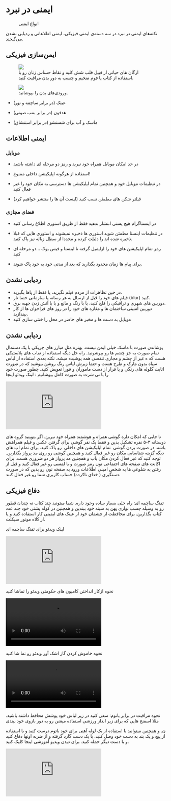 <!-- ---
title: ایمنی | برای ایران
draft: true
lastmod: 2023-03-10T19:32:17.114Z
--- -->


<Head>
  <title>ایمنی | برای ایران</title>
</Head>

# ایمنی در نبرد

<figure>
  <img className="w-6/10 mx-auto" src="/images/safety-graph.svg" alt="" />
  <figcaption>انواع ایمنی</figcaption>
</figure>

نکته‌های ایمنی در نبرد در سه دسته‌ی ایمنی فیزیکی، ایمنی اطلاعاتی و ردیابی نشدن می‌گنجند.

## ایمن‌سازی فیزیکی

<figure>
  <img src="/images/organs.png" className="bg-black max-w-full w-full" />
  <figcaption>
    ارگان های حیاتی از قبیل قلب شش کلیه و نقاط حساس زنان رو با استفاده از کتاب یا فوم ضخیم و چسب به دور بدن مراقبت کنید.
  </figcaption>
</figure>

<figure>
  <img src="/images/organs-2.png" className="bg-black max-w-full w-full" />
  <figcaption>ورودی‌های بدن را بپوشانید.</figcaption>
</figure>

- عینک (در برابر ساچمه و نور)

- هدفون (در برابر بمب صوتی)

- ماسک و آب برای شستشو (در برابر استنشاق)

## ایمنی اطلاعات

### موبایل

- در حد امکان موبایل همراه خود نبرید و رمز دو مرحله ای داشته باشید

- استفاده از هرگونه اپلیکیشن داخلی ممنوع!

- در تنظیمات موبایل خود و همچنین تمام اپلیکیشن ها دسترسی به مکان خود را غیر فعال کنید

- فیلتر شکن های مطمئن نسب کنید (لیست آن ها را منتشر خواهیم کرد)

### فضای مجازی

- در اینستاگرام هیچ پستی انتشار ندهید فقط از طریق استوری اطلاع رسانی کنید

- در تنظیمات اینستا مطمئن شوید استوری ها ذخیره نمیشوند و استوری هایی که قبلا ذخیره شده اند را دلیلت کرده و مجددا از سطل زباله نیز پاک کنید.

- رمز تمام اپلیکیشن های خود را ازایمیل گرفته تا اینستا و فیس بوک ...دو مرحله ای کنید

- برای پیام ها زمان محدود بگذارید که بعد از مدتی خود به خود پاک شوند.

## ردیابی نشدن

<ul className="list-none grid gap-6 grid-min-col-15rem p-0">
  <li className=" p-6 b-1 b-gray5 rd-xl  before:( block mb-4  text-4xl) bf-i-mdi-video-off-outline">
    در حین تظاهرات از مردم فیلم نگیرید، یا فقط از پاها بگیرید.
  </li>
  <li className=" p-6 b-1 b-gray5 rd-xl  before:( block mb-4 text-4xl)  bf-i-mdi-blur">
    فیلم های خود را قبل از ارسال به هر رسانه‌ یا سازمانی حتما تار (blur) کنید.
  </li>
  <li className="  p-6 b-1 b-gray5 rd-xl before:( block mb-4 text-4xl ) bf-i-mdi-security-camera-off">
    دوربین های شهری و ترافیکی را فلج کنید، یا با رنگ و مانع و یا با آتش زدن جهبه برق.
  </li>
  <li className=" p-6 b-1 b-gray5 rd-xl  before:( block mb-4 text-4xl ) bf-i-mdi-webcam-off ">
    دوربین امنیتی ساختمان ها و مغازه های خود را در روز های فراخوان ها از کار بیندازید.
  </li>
  <li className=" p-6 b-1 b-gray5 rd-xl  before:( block mb-4 text-4xl ) bf-i-mdi-incognito-off ">
    موبایل به دست ها و مخبر های حاضر در محل را خنثی سازی کنید
  </li>
</ul>

## ردیابی نشدن

پوشاندن صورت با ماسک خیلی ایمن نیست. بهتره مثل مبارز های چریکی با یک دستمال تمام صورت به جز چشم ها رو بپوشونید. راه حل دیگه استفاده از نقاب های پلاستیکی هست که ه غیر از چشم و مجاری تنفسی همه پوشیده میشه. نکته بعدی استفاده از لباس سیاه بدون مارک و طرح هست و حتما زیرش لباس رنگ روشن بپوشید که در صورت اثابت گلوله های رنگی و یا فرار از دست ماموران و فورا تعویض کنید.
چطور صورت خود را با تی شرت به صورت کامل بپوشانیم : لینک ویدئو اینجا

<iframe
  src="https://www.youtube-nocookie.com/embed/4xA2Osjkzlk"
  title="YouTube video player"
  frameborder="0"
  allow="accelerometer; autoplay; clipboard-write; encrypted-media; gyroscope; picture-in-picture; web-share"
  allowfullscreen
></iframe>

تا جایی که امکان داره گوشی همراه و هوشمند همراه خود نبرین. اگر بتوینید گروه های دوستانه ۳-۵ نفره تشکیل بدین و فقط یک نفر گوشی برای گرفتن عکس و فیلم همراهش باشه. در صورت بردن گوشی  تمام اپلیکیشن های داخلی  رو پاک کنید. برای تمام اپ های دیگه گزینه شناسایی مکان رو غیر فعال کنید و همچنین گوشی رو روی مد پرواز بگذارین. توجه کنید که غیر فعال کردن مکان یاب و همچنین مد پرواز هر دو ضروری هست. برای اکانت های صفحه های اجتماعی تون رمز صورت و یا لمسی رو غیر فعال کنید و قبل از رفتن به شلوغی ها به شخص امینی اطلاعات ورود به صفحه تون رو بدین که در صورت دستگیری ( خدای ناکرده) حساب کاربری شما رو غیر فعال کنند.

## دفاع فیزیکی

تفنگ ساچمه ای: راه حلی بسیار ساده وجود داره. شما میتونید چند کتاب نه چندان قطور رو به وسیله چسب نواری پهن به سینه خود ببندین و همچنین در کوله پشتی خود چند عدد کتاب بگذارین. برای محافظت از چشمان خود از عینک های ایمینی کار استفاده کنید و یا از کلاه موتور سیکلت.

لینک ویدئو برای تفنگ ساچمه ای

<iframe
  src="https://www.youtube-nocookie.com/embed/YzOvx4M6hY0"
  title="YouTube video player"
  frameborder="0"
  allow="accelerometer; autoplay; clipboard-write; encrypted-media; gyroscope; picture-in-picture; web-share"
  allowfullscreen
></iframe>

نحوه ازکار انداختن کامیون های حکومتی ویدئو را تماشا کنید

<video className="w-full max-h-20rem rd-xl" src="/videos/stop-trucks.mp4" controls></video>

نحوه خاموش کردن گاز اشک آور ویدئو رو تما شا کنید

<video className="w-full max-h-20rem rd-xl" src="/videos/tear-gas.mp4" controls></video>

نحوه مراقبت در برابر باتوم: سعی کنید در زیر لباس خود پوشش محافظ داشته باشید. مثلا اسفنج هایی که برای زیر انداز ورزشی استفاده میشن رو به دور بازوی خود ببندی

ن. و همچنین میتوانید با استفاده از یک لوله آهنی برای خود باتوم درست کنید و با استفاده از پیچ و یک بند به دست خود وصل کنید. با یک دست گارد گرفته و از ضربه اونها دفاع کنید و با دست دیگر حمله کنید. برای دیدن ویديو آموزشی اینجا کلیک کنید.

<iframe
  src="https://www.youtube-nocookie.com/embed/8eapmK_rCP8"
  title="YouTube video player"
  frameborder="0"
  allow="accelerometer; autoplay; clipboard-write; encrypted-media; gyroscope; picture-in-picture; web-share"
  allowfullscreen
></iframe>
